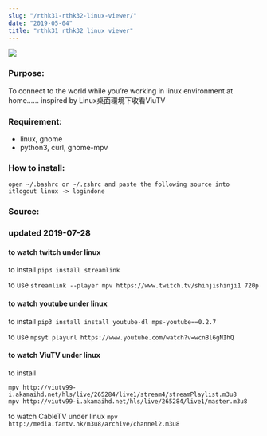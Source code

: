 ```yaml
---
slug: "/rthk31-rthk32-linux-viewer/"
date: "2019-05-04"
title: "rthk31 rthk32 linux viewer"
---
```



![](/rthk31rthk32linuxviewer_thumbnail.png)

### Purpose:
To connect to the world while you’re working in linux environment at home…… inspired by
Linux桌面環境下收看ViuTV

### Requirement:
- linux, gnome
- python3, curl, gnome-mpv

### How to install:
`open ~/.bashrc or ~/.zshrc and paste the following source into itlogout linux -> logindone`

### Source:


### updated 2019-07-28

#### to watch twitch under linux
to install
`pip3 install streamlink`

to use
`streamlink --player mpv https://www.twitch.tv/shinjishinji1 720p`

#### to watch youtube under linux
to install
`pip3 install install youtube-dl mps-youtube==0.2.7`

to use
`mpsyt playurl https://www.youtube.com/watch?v=wcnBl6gNIhQ`

#### to watch ViuTV under linux
to install
```
mpv http://viutv99-i.akamaihd.net/hls/live/265284/live1/stream4/streamPlaylist.m3u8
mpv http://viutv99-i.akamaihd.net/hls/live/265284/live1/master.m3u8
```

to watch CableTV under linux
`mpv http://media.fantv.hk/m3u8/archive/channel2.m3u8`
